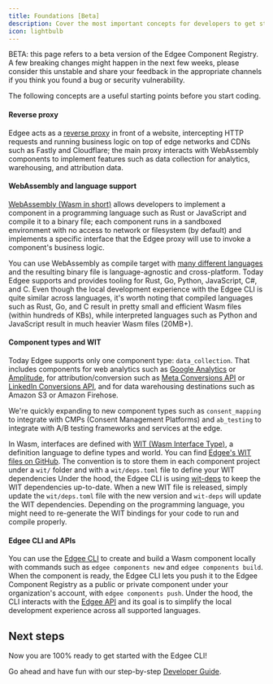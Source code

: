 ```yaml
---
title: Foundations [Beta]
description: Cover the most important concepts for developers to get started with Edgee.
icon: lightbulb
---
```



<EdgeeSdk />

<Warning>
    BETA: this page refers to a beta version of the Edgee Component Registry.
    A few breaking changes might happen in the next few weeks, please consider this unstable and share your feedback in the
    appropriate channels if you think you found a bug or security vulnerability.
</Warning>

The following concepts are a useful starting points before you start coding.

#### Reverse proxy
Edgee acts as a [reverse proxy](https://en.wikipedia.org/wiki/Reverse_proxy) in front of a website, intercepting HTTP requests and running business
logic on top of edge networks and CDNs such as Fastly and Cloudflare; the main proxy interacts with WebAssembly components
to implement features such as data collection for analytics, warehousing, and attribution data.

#### WebAssembly and language support
[WebAssembly (Wasm in short)](https://webassembly.org/) allows developers to implement a component in a programming language such as Rust or JavaScript
and compile it to a binary file; each component runs in a sandboxed environment with no access to network or filesystem (by default)
and implements a specific interface that the Edgee proxy will use to invoke a component's business logic.

You can use WebAssembly as compile target with [many different languages](https://component-model.bytecodealliance.org/language-support.html)
and the resulting binary file is language-agnostic and cross-platform. Today Edgee supports and provides tooling for
Rust, Go, Python, JavaScript, C#, and C. Even though the local development experience with the Edgee CLI is quite similar across languages,
it's worth noting that compiled languages such as Rust, Go, and C result in pretty small and efficient Wasm files (within hundreds of KBs),
while interpreted languages such as Python and JavaScript result in much heavier Wasm files (20MB+).

#### Component types and WIT
Today Edgee supports only one component type: `data_collection`. That includes components
for web analytics such as
[Google Analytics](/components/data-collection/google-analytics) or [Amplitude](/components/data-collection/amplitude),
for attribution/conversion such as
[Meta Conversions API](/components/data-collection/meta-capi) or [LinkedIn Conversions API](/components/data-collection/linkedin-capi),
and for data warehousing destinations such as Amazon S3 or Amazon Firehose.

We're quickly expanding to new component types such as `consent_mapping`
to integrate with CMPs (Consent Management Platforms) and `ab_testing` to integrate with A/B testing frameworks and services at the edge.

In Wasm, interfaces are defined with [WIT (Wasm Interface Type)](https://component-model.bytecodealliance.org/design/wit.html),
a definition language to define types and world. You can find [Edgee's WIT files on GitHub](https://github.com/edgee-cloud/edgee-wit).
The convention is to store them in each component project under a `wit/` folder and with a `wit/deps.toml` file to define your WIT dependencies
Under the hood, the Edgee CLI is using [wit-deps](https://github.com/bytecodealliance/wit-deps) to keep the WIT dependencies up-to-date. When a new WIT file is released,
simply update the `wit/deps.toml` file with the new version and `wit-deps` will update the WIT dependencies. Depending on the programming language,
you might need to re-generate the WIT bindings for your code to run and compile properly.

#### Edgee CLI and APIs
You can use the [Edgee CLI](https://github.com/edgee-cloud/edgee) to create and build a Wasm component locally with commands such as 
`edgee components new` and `edgee components build`.
When the component is ready, the Edgee CLI lets you push it to the Edgee Component Registry as a public or private component
under your organization's account, with `edgee components push`. Under the hood, the CLI interacts with the
[Edgee API](/api-reference/introduction) and its goal is to simplify the local development experience across all supported languages.


## Next steps

Now you are 100% ready to get started with the Edgee CLI!

Go ahead and have fun with our step-by-step [Developer Guide](./developer-guide).